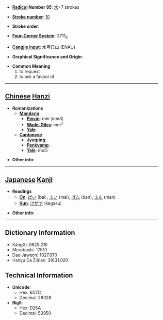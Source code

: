 * '''[[Wiktionary:Chinese radical index| Radical]] Number 85''': [[Wiktionary:Chinese radical index 水|水]]+7 strokes

* '''[[Wiktionary:Chinese total strokes index|Stroke number]]''': [[Wiktionary:Chinese total strokes index 10|10]]

* '''Stroke order''': 

* '''[[Wiktionary:Chinese four corner index|Four-Corner System]]''': 3711<sub>6</sub>

* '''[[Wiktionary:Chinese Cangjie index|Cangjie input]]''': 水弓日山 (ENAU)

* '''Graphical Significance and Origin''': 

* '''Common Meaning'''
*#to request
*# to ask a favour of


----

== [[Chinese]] [[Hanzi]] ==

* '''Romanizations'''
** '''[[Mandarin]]'''
*** '''[[Pinyin]]''': měi (mei3)
*** '''[[Wade-Giles]]''': mei<sup>3</sup>
*** '''[[Yale]]''': 
** '''[[Cantonese]]'''
*** '''[[Jyutping]]''':
*** '''[[Penkyamp]]''': 
*** '''[[Yale]]''': mui5

* '''Other info''': 

----

== [[Japanese]] [[Kanji]] ==

* '''Readings'''
** '''[[On]]''': [[ばい]] (bai), [[まい]] (mai), [[ばん]] (ban), [[まん]] (man)
** '''[[Kun]]''': [[けがす]] (kegasu)

* '''Other info''':  

----

== Dictionary Information ==

* KangXi: 0625.210
* Morobashi: 17510
* Dae Jaweon: 1027.070
* Hanyu Da Zidian: 31631.020

== Technical Information ==

* '''Unicode''':
** Hex: 6D7C
** Decimal: 28028
* '''Big5''':
** Hex: D25A
** Decimal: 53850